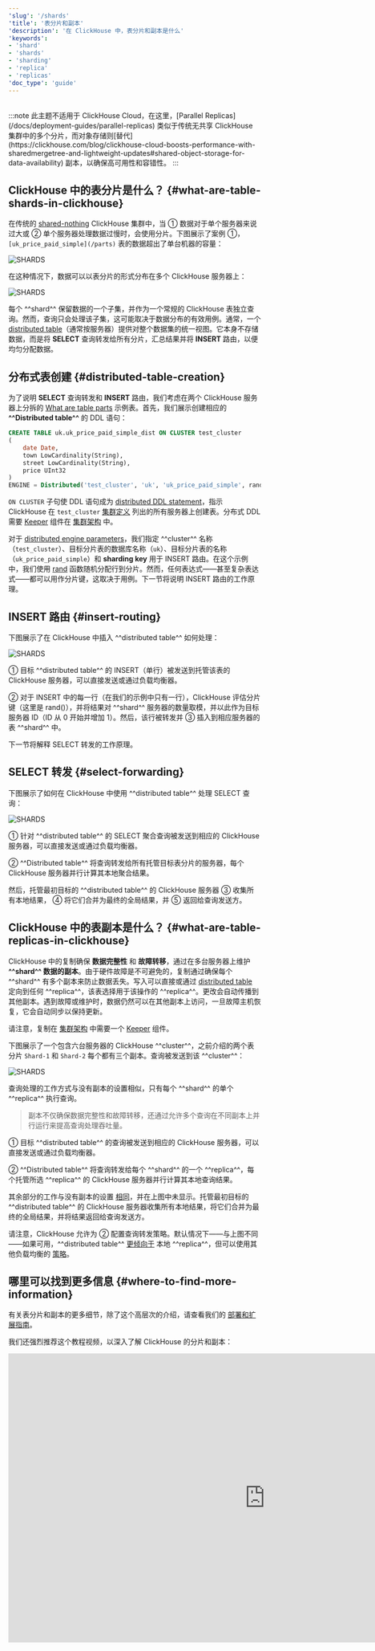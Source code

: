 ```yaml
---
'slug': '/shards'
'title': '表分片和副本'
'description': '在 ClickHouse 中，表分片和副本是什么'
'keywords':
- 'shard'
- 'shards'
- 'sharding'
- 'replica'
- 'replicas'
'doc_type': 'guide'
---
```



<br/>
:::note
此主题不适用于 ClickHouse Cloud，在这里，[Parallel Replicas](/docs/deployment-guides/parallel-replicas) 类似于传统无共享 ClickHouse 集群中的多个分片，而对象存储则[替代](https://clickhouse.com/blog/clickhouse-cloud-boosts-performance-with-sharedmergetree-and-lightweight-updates#shared-object-storage-for-data-availability) 副本，以确保高可用性和容错性。
:::

## ClickHouse 中的表分片是什么？ {#what-are-table-shards-in-clickhouse}

在传统的 [shared-nothing](https://en.wikipedia.org/wiki/Shared-nothing_architecture) ClickHouse 集群中，当 ① 数据对于单个服务器来说过大或 ② 单个服务器处理数据过慢时，会使用分片。下图展示了案例 ①，`[uk_price_paid_simple](/parts)` 表的数据超出了单台机器的容量：

<Image img={image_01} size="lg" alt='SHARDS'/>

<br/>

在这种情况下，数据可以以表分片的形式分布在多个 ClickHouse 服务器上：

<Image img={image_02} size="lg" alt='SHARDS'/>

<br/>

每个 ^^shard^^ 保留数据的一个子集，并作为一个常规的 ClickHouse 表独立查询。然而，查询只会处理该子集，这可能取决于数据分布的有效用例。通常，一个 [distributed table](/docs/engines/table-engines/special/distributed)（通常按服务器）提供对整个数据集的统一视图。它本身不存储数据，而是将 **SELECT** 查询转发给所有分片，汇总结果并将 **INSERT** 路由，以便均匀分配数据。

## 分布式表创建 {#distributed-table-creation}

为了说明 **SELECT** 查询转发和 **INSERT** 路由，我们考虑在两个 ClickHouse 服务器上分拆的 [What are table parts](/parts) 示例表。首先，我们展示创建相应的 **^^Distributed table^^** 的 DDL 语句：

```sql
CREATE TABLE uk.uk_price_paid_simple_dist ON CLUSTER test_cluster
(
    date Date,
    town LowCardinality(String),
    street LowCardinality(String),
    price UInt32
)
ENGINE = Distributed('test_cluster', 'uk', 'uk_price_paid_simple', rand())
```

`ON CLUSTER` 子句使 DDL 语句成为 [distributed DDL statement](/docs/sql-reference/distributed-ddl)，指示 ClickHouse 在 `test_cluster` [集群定义](/architecture/replication/#configure-clickhouse-servers) 列出的所有服务器上创建表。分布式 DDL 需要 [Keeper](https://clickhouse.com/clickhouse/keeper) 组件在 [集群架构](/architecture/horizontal-scaling) 中。

对于 [distributed engine parameters](/docs/engines/table-engines/special/distributed#distributed-parameters)，我们指定 ^^cluster^^ 名称（`test_cluster`）、目标分片表的数据库名称（`uk`）、目标分片表的名称（`uk_price_paid_simple`）和 **sharding key** 用于 INSERT 路由。在这个示例中，我们使用 [rand](/sql-reference/functions/random-functions#rand) 函数随机分配行到分片。然而，任何表达式——甚至复杂表达式——都可以用作分片键，这取决于用例。下一节将说明 INSERT 路由的工作原理。

## INSERT 路由 {#insert-routing}

下图展示了在 ClickHouse 中插入 ^^distributed table^^ 如何处理：

<Image img={image_03} size="lg" alt='SHARDS'/>

<br/>

① 目标 ^^distributed table^^ 的 INSERT（单行）被发送到托管该表的 ClickHouse 服务器，可以直接发送或通过负载均衡器。

② 对于 INSERT 中的每一行（在我们的示例中只有一行），ClickHouse 评估分片键（这里是 rand()），并将结果对 ^^shard^^ 服务器的数量取模，并以此作为目标服务器 ID（ID 从 0 开始并增加 1）。然后，该行被转发并 ③ 插入到相应服务器的表 ^^shard^^ 中。

下一节将解释 SELECT 转发的工作原理。

## SELECT 转发 {#select-forwarding}

下图展示了如何在 ClickHouse 中使用 ^^distributed table^^ 处理 SELECT 查询：

<Image img={image_04} size="lg" alt='SHARDS'/>

<br/>

① 针对 ^^distributed table^^ 的 SELECT 聚合查询被发送到相应的 ClickHouse 服务器，可以直接发送或通过负载均衡器。

② ^^Distributed table^^ 将查询转发给所有托管目标表分片的服务器，每个 ClickHouse 服务器并行计算其本地聚合结果。

然后，托管最初目标的 ^^distributed table^^ 的 ClickHouse 服务器 ③ 收集所有本地结果， ④ 将它们合并为最终的全局结果，并 ⑤ 返回给查询发送方。

## ClickHouse 中的表副本是什么？ {#what-are-table-replicas-in-clickhouse}

ClickHouse 中的复制确保 **数据完整性** 和 **故障转移**，通过在多台服务器上维护 **^^shard^^ 数据的副本**。由于硬件故障是不可避免的，复制通过确保每个 ^^shard^^ 有多个副本来防止数据丢失。写入可以直接或通过 [distributed table](#distributed-table-creation) 定向到任何 ^^replica^^，该表选择用于该操作的 ^^replica^^。更改会自动传播到其他副本。遇到故障或维护时，数据仍然可以在其他副本上访问，一旦故障主机恢复，它会自动同步以保持更新。

请注意，复制在 [集群架构](/architecture/horizontal-scaling) 中需要一个 [Keeper](https://clickhouse.com/clickhouse/keeper) 组件。

下图展示了一个包含六台服务器的 ClickHouse ^^cluster^^，之前介绍的两个表分片 `Shard-1` 和 `Shard-2` 每个都有三个副本。查询被发送到该 ^^cluster^^：

<Image img={image_05} size="lg" alt='SHARDS'/>

<br/>

查询处理的工作方式与没有副本的设置相似，只有每个 ^^shard^^ 的单个 ^^replica^^ 执行查询。

> 副本不仅确保数据完整性和故障转移，还通过允许多个查询在不同副本上并行运行来提高查询处理吞吐量。

① 目标 ^^distributed table^^ 的查询被发送到相应的 ClickHouse 服务器，可以直接发送或通过负载均衡器。

② ^^Distributed table^^ 将查询转发给每个 ^^shard^^ 的一个 ^^replica^^，每个托管所选 ^^replica^^ 的 ClickHouse 服务器并行计算其本地查询结果。

其余部分的工作与没有副本的设置 [相同](#select-forwarding)，并在上图中未显示。托管最初目标的 ^^distributed table^^ 的 ClickHouse 服务器收集所有本地结果，将它们合并为最终的全局结果，并将结果返回给查询发送方。

请注意，ClickHouse 允许为 ② 配置查询转发策略。默认情况下——与上图不同——如果可用，^^distributed table^^ [更倾向于](/docs/operations/settings/settings#prefer_localhost_replica) 本地 ^^replica^^，但可以使用其他负载均衡的 [策略](/docs/operations/settings/settings#load_balancing)。

## 哪里可以找到更多信息 {#where-to-find-more-information}

有关表分片和副本的更多细节，除了这个高层次的介绍，请查看我们的 [部署和扩展指南](/docs/architecture/horizontal-scaling)。

我们还强烈推荐这个教程视频，以深入了解 ClickHouse 的分片和副本：

<iframe width="1024" height="576" src="https://www.youtube.com/embed/vBjCJtw_Ei0?si=WqopTrnti6usCMRs" title="YouTube video player" frameborder="0" allow="accelerometer; autoplay; clipboard-write; encrypted-media; gyroscope; picture-in-picture; web-share" referrerpolicy="strict-origin-when-cross-origin" allowfullscreen></iframe>

